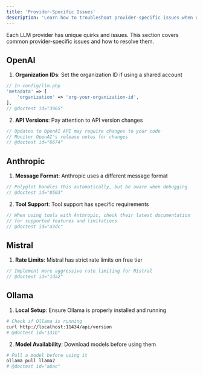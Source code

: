 ```yaml
---
title: 'Provider-Specific Issues'
description: 'Learn how to troubleshoot provider-specific issues when using Polyglot.'
---
```


Each LLM provider has unique quirks and issues. This section covers common provider-specific issues and how to resolve them.


## OpenAI

1. **Organization IDs**: Set the organization ID if using a shared account
```php
// In config/llm.php
'metadata' => [
    'organization' => 'org-your-organization-id',
],
// @doctest id="3965"
```

2. **API Versions**: Pay attention to API version changes
```php
// Updates to OpenAI API may require changes to your code
// Monitor OpenAI's release notes for changes
// @doctest id="6674"
```

## Anthropic

1. **Message Format**: Anthropic uses a different message format
```php
// Polyglot handles this automatically, but be aware when debugging
// @doctest id="8503"
```

2. **Tool Support**: Tool support has specific requirements
```php
// When using tools with Anthropic, check their latest documentation
// for supported features and limitations
// @doctest id="a3dc"
```

## Mistral

1. **Rate Limits**: Mistral has strict rate limits on free tier
```php
// Implement more aggressive rate limiting for Mistral
// @doctest id="1da2"
```


## Ollama

1. **Local Setup**: Ensure Ollama is properly installed and running
```bash
# Check if Ollama is running
curl http://localhost:11434/api/version
# @doctest id="131b"
```

2. **Model Availability**: Download models before using them
```bash
# Pull a model before using it
ollama pull llama2
# @doctest id="a8ac"
```
